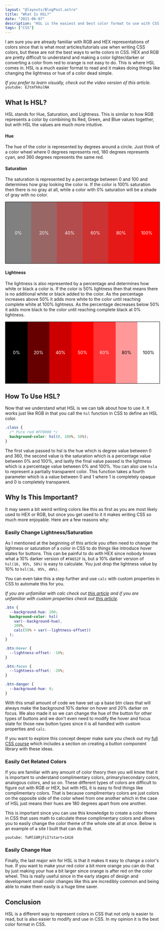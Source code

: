 ```yaml
---
layout: "@layouts/BlogPost.astro"
title: "What Is HSL?"
date: "2021-06-07"
description: "HSL is the easiest and best color format to use with CSS, but why exactly is that?"
tags: ["CSS"]
---
```



I am sure you are already familiar with RGB and HEX representations of colors since that is what most articles/tutorials use when writing CSS colors, but these are not the best ways to write colors in CSS. HEX and RGB are pretty difficult to understand and making a color lighter/darker or converting a color from red to orange is not easy to do. This is where HSL comes in. HSL is a much easier format to read and it makes doing things like changing the lightness or hue of a color dead simple.

_If you prefer to learn visually, check out the video version of this article._
`youtube: EJtmfkKulNA`

## What Is HSL?

HSL stands for Hue, Saturation, and Lightness. This is similar to how RGB represents a color by combining its Red, Green, and Blue values together, but with HSL the values are much more intuitive.

#### Hue

The hue of the color is represented by degrees around a circle. Just think of a color wheel where 0 degrees represents red, 180 degrees represents cyan, and 360 degrees represents the same red.

<ColorWheel />

#### Saturation

The saturation is represented by a percentage between 0 and 100 and determines how gray looking the color is. If the color is 100% saturation then there is no gray at all, while a color with 0% saturation will be a shade of gray with no color.

<div style="display: flex; max-height: 10vh; height: 200px; border: 1px solid black;">
  <div style="flex-grow: 1; flex-basis: 0; height: 100%; background-color: hsl(0, 0%, 50%); display: flex; justify-content: center; align-items: center; color: white;">
    0%
  </div>
  <div style="flex-grow: 1; flex-basis: 0; height: 100%; background-color: hsl(0, 20%, 50%); display: flex; justify-content: center; align-items: center; color: white;">
    20%
  </div>
  <div style="flex-grow: 1; flex-basis: 0; height: 100%; background-color: hsl(0, 40%, 50%); display: flex; justify-content: center; align-items: center; color: white;">
    40%
  </div>
  <div style="flex-grow: 1; flex-basis: 0; height: 100%; background-color: hsl(0, 60%, 50%); display: flex; justify-content: center; align-items: center; color: white;">
    60%
  </div>
  <div style="flex-grow: 1; flex-basis: 0; height: 100%; background-color: hsl(0, 80%, 50%); display: flex; justify-content: center; align-items: center; color: white;">
    80%
  </div>
  <div style="flex-grow: 1; flex-basis: 0; height: 100%; background-color: hsl(0, 100%, 50%); display: flex; justify-content: center; align-items: center; color: white;">
    100%
  </div>
</div>

#### Lightness

The lightness is also represented by a percentage and determines how white or black a color is. If the color is 50% lightness then that means there is no additional white or black added to the color. As the percentage increases above 50% it adds more white to the color until reaching complete white at 100% lightness. As the percentage decreases below 50% it adds more black to the color until reaching complete black at 0% lightness.

<div style="display: flex; max-height: 10vh; height: 200px; border: 1px solid black;">
  <div style="flex-grow: 1; flex-basis: 0; height: 100%; background-color: hsl(0, 100%, 0%); display: flex; justify-content: center; align-items: center; color: white;">
    0%
  </div>
  <div style="flex-grow: 1; flex-basis: 0; height: 100%; background-color: hsl(0, 100%, 20%); display: flex; justify-content: center; align-items: center; color: white;">
    20%
  </div>
  <div style="flex-grow: 1; flex-basis: 0; height: 100%; background-color: hsl(0, 100%, 40%); display: flex; justify-content: center; align-items: center; color: white;">
    40%
  </div>
  <div style="flex-grow: 1; flex-basis: 0; height: 100%; background-color: hsl(0, 100%, 50%); display: flex; justify-content: center; align-items: center; color: white;">
    50%
  </div>
  <div style="flex-grow: 1; flex-basis: 0; height: 100%; background-color: hsl(0, 100%, 60%); display: flex; justify-content: center; align-items: center; color: white;">
    60%
  </div>
  <div style="flex-grow: 1; flex-basis: 0; height: 100%; background-color: hsl(0, 100%, 80%); display: flex; justify-content: center; align-items: center; color: black;">
    80%
  </div>
  <div style="flex-grow: 1; flex-basis: 0; height: 100%; background-color: hsl(0, 100%, 100%); display: flex; justify-content: center; align-items: center; color: black;">
    100%
  </div>
</div>

## How To Use HSL?

Now that we understand what HSL is we can talk about how to use it. It works just like RGB in that you call the `hsl` function in CSS to define an HSL color.

```css
.class {
  /* Pure red #FF0000 */
  background-color: hsl(0, 100%, 50%);
}
```

The first value passed to hsl is the hue which is degree value between 0 and 360, the second value is the saturation which is a percentage value between 0% and 100%, and lastly the final value passed is the lightness which is a percentage value between 0% and 100%. You can also use `hsla` to represent a partially transparent color. This function takes a fourth parameter which is a value between 0 and 1 where 1 is completely opaque and 0 is completely transparent.

## Why Is This Important?

It may seem a bit weird writing colors like this as first as you are most likely used to HEX or RGB, but once you get used to it it makes writing CSS so much more enjoyable. Here are a few reasons why:

### Easily Change Lightness/Saturation

As I mentioned at the beginning of this article you often need to change the lightness or saturation of a color in CSS to do things like introduce hover states for buttons. This can be painful to do with HEX since nobody knows what a 10% darker version of `#FA652F` is, but a 10% darker version of `hsl(16, 95%, 58%)` is easy to calculate. You just drop the lightness value by 10% to `hsl(16, 95%, 48%)`.

You can even take this a step further and use `calc` with custom properties in CSS to automate this for you.

_If you are unfamiliar with calc check out [this article](/2020-07/css-calc/) and if you are unfamiliar with custom properties check out [this article](/2020-02/css-custom-properties/)._

```css
.btn {
  --background-hue: 200;
  background-color: hsl(
    var(--background-hue),
    100%,
    calc(50% + var(--lightness-offset))
  );
}

.btn:hover {
  --lightness-offset: -10%;
}

.btn:focus {
  --lightness-offset: -20%;
}

.btn-danger {
  --background-hue: 0;
}
```

With this small amount of code we have set up a base btn class that will always make the background 10% darker on hover and 20% darker on focus. We also made it so we can change the hue of the button for other types of buttons and we don't even need to modify the hover and focus state for those new button types since it is all handled with custom properties and `calc`.

If you want to explore this concept deeper make sure you check out my [full CSS course](https://courses.webdevsimplified.com/learn-css-today) which includes a section on creating a button component library with these ideas.

### Easily Get Related Colors

If you are familiar with any amount of color theory then you will know that it is important to understand complimentary colors, primary/secondary colors, analogous colors, and so on. These different types of colors are difficult to figure out with RGB or HEX, but with HSL it is easy to find things like complimentary colors. That is because complimentary colors are just colors on the opposite side of the color wheel from one another which in the case of HSL just means their hues are 180 degrees apart from one another.

This is important since you can use this knowledge to create a color theme in CSS that uses math to calculate these complimentary colors and allows you to easily change the color theme of the whole site all at once. Below is an example of a site I built that can do that.

`youtube: ToMlS8RjFiI?start=1410`

### Easily Change Hue

Finally, the last major win for HSL is that it makes it easy to change a color's hue. If you want to make your red color a bit more orange you can do that by just making your hue a bit larger since orange is after red on the color wheel. This is really useful since in the early stages of design and development small color changes like this are incredibly common and being able to make them easily is a huge time saver.

## Conclusion

HSL is a different way to represent colors in CSS that not only is easier to read, but is also easier to modify and use in CSS. In my opinion it is the best color format in CSS.

